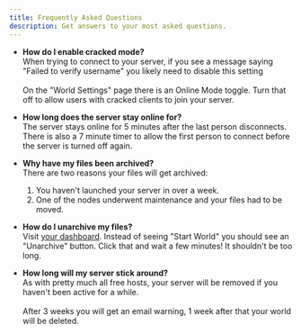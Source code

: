 ```yaml
---
title: Frequently Asked Questions
description: Get answers to your most asked questions.
---
```


- **How do I enable cracked mode?** <br />
When trying to connect to your server, if you see a message saying
"Failed to verify username" you likely need to disable this setting<br /><br />
On the "World Settings" page there is an Online Mode toggle.
Turn that off to allow users with cracked clients to join your server.

- **How long does the server stay online for?** <br />
The server stays online for 5 minutes after the last person disconnects.
There is also a 7 minute timer to allow the first person to connect
before the server is turned off again.

- **Why have my files been archived?** <br />
There are two reasons your files will get archived:

    1. You haven't launched your server in over a week.
    1. One of the nodes underwent maintenance and your files had to be moved.

- **How do I unarchive my files?** <br />
Visit [your dashboard](https://seedloaf.com/dashboard). Instead of seeing
"Start World" you should see an "Unarchive" button. Click
that and wait a few minutes! It shouldn't be too long.

- **How long will my server stick around?** <br />
As with pretty much all free hosts, your server will be
removed if you haven't been active for a while. <br /> <br />
After 3 weeks you will get an email warning, 1 week after
that your world will be deleted.